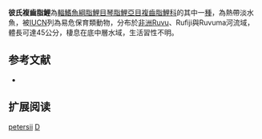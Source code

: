 {{Speciesbox 
| genus = Distichodus
| species = petersii
| status = VU
| status_system = IUCN3.1
| authority =  [[Pfeffer|Pfeffer]], 1896
| synonyms = *''Distichodus albini, Steindachner, 1914''
}}
'''彼氏複齒脂鯉'''為[[輻鰭魚綱|輻鰭魚綱]][[脂鯉目|脂鯉目]][[琴脂鯉亞目|琴脂鯉亞目]][[複齒脂鯉科|複齒脂鯉科]]的其中一[[種|種]]，為熱帶淡水魚，被[[IUCN|IUCN]]列為易危保育類動物，分布於[[非洲|非洲]]Ruvu、Rufiji與Ruvuma河流域，體長可達45公分，棲息在底中層水域，生活習性不明。

==参考文献==
{{refbegin}}
*{{FishBase_species|genus=Distichodus|species=petersii|year=2014|month=1}}
{{refend}}

== 扩展阅读 ==
{{refbegin}}
{{wikispecies-inline|Distichodus petersii|彼氏複齒脂鯉}}
{{refend}}

{{Taxonbar|from=Q1940260}}

[[Category:複齒脂鯉屬|petersii]]
[[Category:1896年描述的魚類|D]]

{{魚類小作品}}